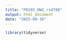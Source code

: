```yaml
---
title: "P8105_HW2_rs4788"
output: html_document
date: "2025-09-30"
---
```


```r
library(tidyverse)
```





